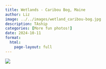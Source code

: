 ```yaml
---
title: Wetlands - Caribou Bog, Maine
author: Liz
image: ../../images/wetland_caribou-bog.jpg
description: TAship
categories: [More fun photos!]
date: 2024-10-11
format:
  html:
    page-layout: full
---
```


![](../../images/wetland_caribou-bog.jpg)